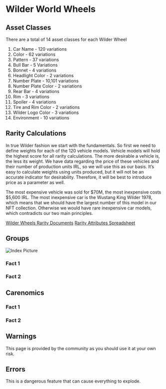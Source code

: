 
# Wilder World Wheels

## Asset Classes

There are a total of 14 asset classes for each Wilder Wheel

1. Car Name - 120 variations
1. Color - 62 variations
1. Pattern - 37 variations
1. Bull Bar - 5 Variations
1. Bonnet - 4 variations
1. Headlight Color - 2 variations
1. Number Plate - 10,101 variations
1. Number Plate Color - 2 variations
1. Rear Bar - 4 variations
1. Rim - 3 variations
1. Spoiler - 4 variations
1. Tire and Rim Color - 2 variations
1. Wilder Logo Color - 3 variations
1. Environment - 10 variations

## Rarity Calculations

In true Wilder fashion we start with the fundamentals. So first we need to define weights for each of the 120 vehicle models. 
Vehicle models will hold the highest score for all rarity calculations. The more desirable a vehicle is, the less its weight. 
We have data regarding the price of these vehicles and their number of production units IRL, so we will use this as our basis. 
It’s easy to calculate weights using units produced, but it will not be an accurate indicator for desirability. 
Therefore, it will be best to introduce price as a parameter as well.

The most expensive vehicle was sold for $70M, the most inexpensive costs $5,600 IRL. 
The most inexpensive car is the Wustang King Wilder 1978, which means that we should have the largest number of this model in our NFT collection. 
Otherwise we would have rare inexpensive car models, which contradicts our two main principles.

[Wilder Wheels Rarity Documents](https://zine.wilderworld.com/wilder-wheels-rarity/)
[Rarity Attributes Spreadsheet](https://docs.google.com/spreadsheets/d/1WspIplAZIGAI0tePbxne1cNeoP7bzUTqEKcYNTRqGok/edit#gid=0)

## Groups

<Bleed>![Index Picture](../public/wilder-wheels-groups.png)</Bleed>

### Fact 1

### Fact 2

## Carenomics

### Fact 1

### Fact 2


## Warnings

<Callout type="warning" emoji="⚠️">
  This page is provided by the community as you should use it at your own risk.
</Callout>


## Errors

<Callout type="error" emoji="🚫">
  This is a dangerous feature that can cause everything to explode.
</Callout>

